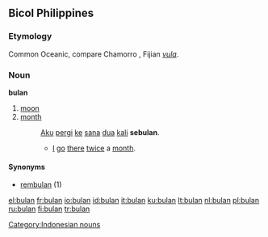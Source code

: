 ==Bicol Philippines==

===Etymology===
Common Oceanic, compare Chamorro {{term|pulan|lang=ch}}, Fijian ''[[vula]]''.

===Noun===
'''bulan'''

# [[moon]]
# [[month]]
#: [[aku|Aku]] [[pergi]] [[ke]] [[sana]] [[dua]] [[kali]] '''sebulan'''.
#:* [[I]] [[go]] [[there]] [[twice]] a [[month]].

====Synonyms====
* [[rembulan]] (1)

[[Category:Indonesian nouns]]

[[el:bulan]]
[[fr:bulan]]
[[io:bulan]]
[[id:bulan]]
[[it:bulan]]
[[ku:bulan]]
[[lt:bulan]]
[[nl:bulan]]
[[pl:bulan]]
[[ru:bulan]]
[[fi:bulan]]
[[tr:bulan]]
